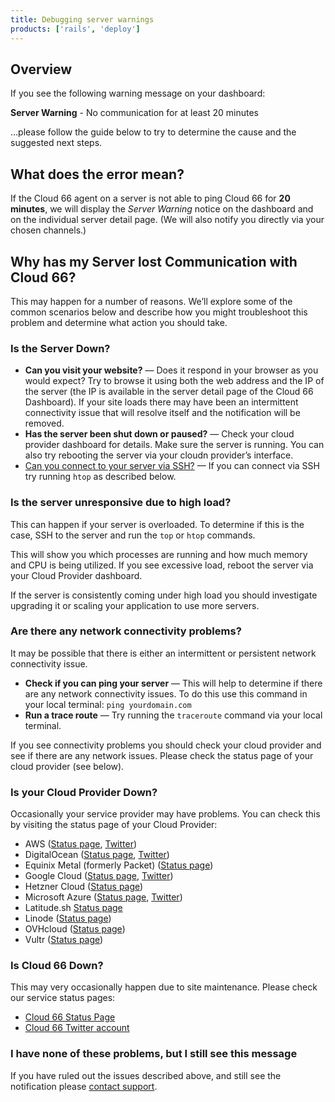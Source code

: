```yaml
---
title: Debugging server warnings
products: ['rails', 'deploy']
---
```


## Overview

If you see the following warning message on your dashboard:

**Server Warning** - No communication for at least 20 minutes

…please follow the guide below to try to determine the cause and the suggested next steps.

## What does the error mean?

If the Cloud 66 agent on a server is not able to ping Cloud 66 for **20 minutes**, we will display the *Server Warning* notice on the dashboard and on the individual server detail page.  (We will also notify you directly via your chosen channels.)

## Why has my Server lost Communication with Cloud 66?

This may happen for a number of reasons. We’ll explore some of the common scenarios below and describe how you might troubleshoot this problem and determine what action you should take.

### Is the Server Down?

- **Can you visit your website?** — Does it respond in your browser as you would expect? Try to browse it using both the web address and the IP of the server (the IP is available in the server detail page of the Cloud 66 Dashboard). If your site loads there may have been an intermittent connectivity issue that will resolve itself and the notification will be removed.
- **Has the server been shut down or paused?** — Check your cloud provider dashboard for details. Make sure the server is running. You can also try rebooting the server via your cloudn provider’s interface.
- [Can you connect to your server via SSH?](/:product/:version?/servers/ssh-to-server) — If you can connect via SSH try running `htop` as described below.

### Is the server unresponsive due to high load?

This can happen if your server is overloaded. To determine if this is the case, SSH to the server and run the `top` or `htop` commands.

This will show you which processes are running and how much memory and CPU is being utilized. If you see excessive load, reboot the server via your Cloud Provider dashboard.

If the server is consistently coming under high load you should investigate upgrading it or scaling your application to use more servers.

### Are there any network connectivity problems?

It may be possible that there is either an intermittent or persistent network connectivity issue.

- **Check if you can ping your server** — This will help to determine if there are any network connectivity issues. To do this use this command in your local terminal: `ping yourdomain.com`
- **Run a trace route** — Try running the `traceroute` command via your local terminal.

If you see connectivity problems you should check your cloud provider and see if there are any network issues. Please check the status page of your cloud provider (see below).

### Is your Cloud Provider Down?

Occasionally your service provider may have problems. You can check this by visiting the status page of your Cloud Provider:

- AWS ([Status page](https://health.aws.amazon.com/health/status), [Twitter](https://twitter.com/awscloud))
- DigitalOcean ([Status page](https://status.digitalocean.com/), [Twitter](https://twitter.com/digitalocean))
- Equinix Metal (formerly Packet) ([Status page](https://status.equinix.com/))
- Google Cloud ([Status page](https://status.cloud.google.com/), [Twitter](https://twitter.com/googlecloud))
- Hetzner Cloud ([Status page](https://status.hetzner.com/))
- Microsoft Azure ([Status page](https://status.azure.com/), [Twitter](https://twitter.com/azure))
- Latitude.sh [Status page](https://status.latitude.sh/)
- Linode ([Status page](http://status.linode.com/))
- OVHcloud ([Status page](https://www.status-ovhcloud.com/))
- Vultr ([Status page](https://status.vultr.com/))

### Is Cloud 66 Down?

This may very occasionally happen due to site maintenance. Please check our service status pages:

- [Cloud 66 Status Page](http://status.cloud66.com/)
- [Cloud 66 Twitter account](https://twitter.com/cloud66status)

### I have none of these problems, but I still see this message

If you have ruled out the issues described above, and still see the notification please [contact support](http://app.cloud66.com/support_tickets/new).